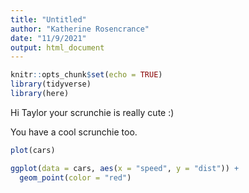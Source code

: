 ```yaml
---
title: "Untitled"
author: "Katherine Rosencrance"
date: "11/9/2021"
output: html_document
---
```


```r
knitr::opts_chunk$set(echo = TRUE)
library(tidyverse)
library(here)
```

Hi Taylor your scrunchie is really cute :)

You have a cool scrunchie too. 
```r
plot(cars) 

ggplot(data = cars, aes(x = "speed", y = "dist")) +
  geom_point(color = "red")

```

```r

```

